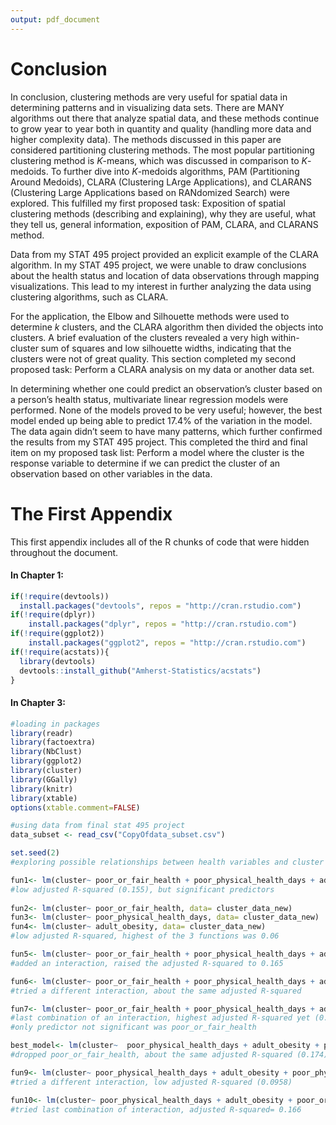```yaml
---
output: pdf_document
---
```


# Conclusion {.unnumbered}
  \setcounter{chapter}{4}
	\setcounter{section}{0}

In conclusion, clustering methods are very useful for spatial data in determining patterns and in visualizing data sets. There are MANY algorithms out there that analyze spatial data, and these methods continue to grow year to year both in quantity and quality (handling more data and higher complexity data). The methods discussed in this paper are considered partitioning clustering methods. The most popular partitioning clustering method is *K*-means, which was discussed in comparison to *K*-medoids. To further dive into *K*-medoids algorithms, PAM (Partitioning Around Medoids), CLARA (Clustering LArge Applications), and CLARANS (Clustering Large Applications based on RANdomized Search) were explored. This fulfilled my first proposed task: Exposition of spatial clustering methods (describing and explaining), why they are useful, what they tell us, general information, exposition of PAM, CLARA, and CLARANS method.

Data from my STAT 495 project provided an explicit example of the CLARA algorithm. In my STAT 495 project, we were unable to draw conclusions about the health status and location of data observations through mapping visualizations. This lead to my interest in further analyzing the data using clustering algorithms, such as CLARA. 

For the application, the Elbow and Silhouette methods were used to determine _k_ clusters, and the CLARA algorithm then divided the objects into clusters. A brief evaluation of the clusters revealed a very high within-cluster sum of squares and low silhouette widths, indicating that the clusters were not of great quality. This section completed my second proposed task: Perform a CLARA analysis on my data or another data set.

In determining whether one could predict an observation's cluster based on a person's health status, multivariate linear regression models were performed. None of the models proved to be very useful; however, the best model ended up being able to predict 17.4% of the variation in the model. The data again didn't seem to have many patterns, which further confirmed the results from my STAT 495 project. This completed the third and final item on my proposed task list: Perform a model where the cluster is the response variable to determine if we can predict the cluster of an observation based on other variables in the data.

<!--
If you feel it necessary to include an appendix, it goes here.
-->

\appendix

\singlespacing

# The First Appendix

This first appendix includes all of the R chunks of code that were hidden throughout the document.

#### In Chapter 1:

```r
if(!require(devtools))
  install.packages("devtools", repos = "http://cran.rstudio.com")
if(!require(dplyr))
    install.packages("dplyr", repos = "http://cran.rstudio.com")
if(!require(ggplot2))
    install.packages("ggplot2", repos = "http://cran.rstudio.com")
if(!require(acstats)){
  library(devtools)
  devtools::install_github("Amherst-Statistics/acstats")
}
```

#### In Chapter 3:

```r
#loading in packages
library(readr)
library(factoextra)
library(NbClust)
library(ggplot2)
library(cluster)
library(GGally)
library(knitr)
library(xtable)
options(xtable.comment=FALSE)
```

```r
#using data from final stat 495 project
data_subset <- read_csv("CopyOfdata_subset.csv")
```

```r
set.seed(2)
#exploring possible relationships between health variables and cluster number

fun1<- lm(cluster~ poor_or_fair_health + poor_physical_health_days + adult_obesity, data= cluster_data_new)
#low adjusted R-squared (0.155), but significant predictors
 
fun2<- lm(cluster~ poor_or_fair_health, data= cluster_data_new)
fun3<- lm(cluster~ poor_physical_health_days, data= cluster_data_new)
fun4<- lm(cluster~ adult_obesity, data= cluster_data_new)
#low adjusted R-squared, highest of the 3 functions was 0.06

fun5<- lm(cluster~ poor_or_fair_health + poor_physical_health_days + adult_obesity + poor_or_fair_health:poor_physical_health_days, data= cluster_data_new)
#added an interaction, raised the adjusted R-squared to 0.165

fun6<- lm(cluster~ poor_or_fair_health + poor_physical_health_days + adult_obesity + poor_physical_health_days:adult_obesity, data= cluster_data_new)
#tried a different interaction, about the same adjusted R-squared

fun7<- lm(cluster~ poor_or_fair_health + poor_physical_health_days + adult_obesity + poor_or_fair_health:adult_obesity, data= cluster_data_new)
#last combination of an interaction, highest adjusted R-squared yet (0.175)!
#only predictor not significant was poor_or_fair_health

best_model<- lm(cluster~  poor_physical_health_days + adult_obesity + poor_or_fair_health:adult_obesity, data= cluster_data_new)
#dropped poor_or_fair_health, about the same adjusted R-squared (0.174)

fun9<- lm(cluster~ poor_physical_health_days + adult_obesity + poor_physical_health_days:adult_obesity, data= cluster_data_new)
#tried a different interaction, low adjusted R-squared (0.0958)

fun10<- lm(cluster~ poor_physical_health_days + adult_obesity + poor_or_fair_health:poor_physical_health_days, data= cluster_data_new)
#tried last combination of interaction, adjusted R-squared= 0.166
```